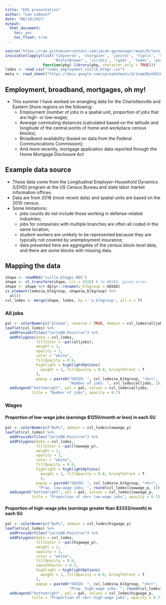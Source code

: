 ```yaml
---
title: "EOS presentation"
author: "Lee LeBoeuf"
date: "08/10/2021"
output: 
  html_document:
    toc: yes
    toc_float: true
---
```


```r
source('https://raw.githubusercontent.com/jacob-gg/manager/main/R/loch_missingness_monster.R')
invisible(lapply(list('tidyverse', 'stargazer', 'janitor', 'tigris', 'sf', 'leaflet', 'rcartocolor', 
                      'RColorBrewer', 'viridis', 'rgdal', 'lodes', 'psych', 'reshape2', 'googlesheets4', 'sp'),
                 function(pkg) library(pkg, character.only = TRUE)))
lodes <- read.csv("lodes_employment_cville_blkgr.csv")
meta <- read_sheet("https://docs.google.com/spreadsheets/d/1nqm3DuVXD1ObbVe_deacvT7uSLdBXfQJo3mkbqDwrVo/edit?usp=sharing", sheet = "lehd_lodes", gs4_deauth())
```

## Employment, broadband, mortgages, oh my! 
* This summer I have worked on wrangling data for the Charlottesville and Eastern Shore regions on the following:
    + Employment (number of jobs in a spatial unit, proportion of jobs that are high- or low-wage);
    + Average commuting distances (calculated based on the latitude and longitude of the central points of home and workplace census blocks);
    + Broadband availability (based on data from the Federal Communications Commission); 
    + And more recently, mortgage application data reported through the Home Mortgage Disclosure Act

## Example data source
* These data come from the Longitudinal Employer-Household Dynamics (LEHD) program at the US Census Bureau and state labor market information offices. 
* Data are from 2018 (most recent data) and spatial units are based on the 2010 census. 
* Some limitations: 
    + jobs counts do not include those working in defense-related industries;
    + jobs for companies with multiple branches are often all coded in the same location;
    + student workers are unlikely to be represented because they are typically not covered by unemployment insurance; 
    + data presented here are aggregates of the census block-level data, and there are some blocks with missing data. 

## Mapping the data 
```r
shape <- readRDS('cville_blkgps.RDS')
shape <- st_transform(shape, crs = 4326) # to WGS84, given error
shape <- shape %>% dplyr::rename(w_blkgroup = GEOID)
is.element(lodes$w_blkgroup, shape$w_blkgroup) %>%
  all()
cvl_lodes <- merge(shape, lodes, by = 'w_blkgroup', all.x = T)
```

### All jobs
```r
pal <- colorNumeric("plasma", reverse = TRUE, domain = cvl_lodes$alljobs)
leaflet(cvl_lodes) %>% 
  addProviderTiles("CartoDB.Positron") %>% 
  addPolygons(data = cvl_lodes,
              fillColor = ~pal(alljobs),
              weight = 1,
              opacity = 1,
              color = "white", 
              fillOpacity = 0.6,
              highlight = highlightOptions(
                weight = 1, fillOpacity = 0.8, bringToFront = T
              ),
              popup = paste0("GEOID: ", cvl_lodes$w_blkgroup, "<br>",
                             "Number of jobs: ", cvl_lodes$alljobs, 2)) %>% 
  addLegend("bottomright", pal = pal, values = cvl_lodes$alljobs, 
            title = "Number of jobs", opacity = 0.7)
```

### Wages

#### Proportion of low-wage jobs (earnings $1250/month or less) in each SU

```r
pal <- colorNumeric("BuPu", domain = cvl_lodes$lowwage_p)
leaflet(cvl_lodes) %>% 
  addProviderTiles("CartoDB.Positron") %>% 
  addPolygons(data = cvl_lodes,
              fillColor = ~pal(lowwage_p),
              weight = 1,
              opacity = 1,
              color = "white", 
              fillOpacity = 0.6,
              highlight = highlightOptions(
                weight = 1, fillOpacity = 0.8, bringToFront = T
                ),
              popup = paste0("GEOID: ", cvl_lodes$w_blkgroup, "<br>",
               "Prop. low-wage jobs: ", round(cvl_lodes$lowwage_p, 2))) %>% 
  addLegend("bottomright", pal = pal, values = cvl_lodes$lowwage_p, 
            title = "Proportion of <br> low-wage jobs", opacity = 0.7)
```

#### Proportion of high-wage jobs (earnings greater than $3333/month) in each SU

```r
pal <- colorNumeric("BuPu", domain = cvl_lodes$higwage_p)
leaflet(cvl_lodes) %>% 
  addProviderTiles("CartoDB.Positron") %>% 
  addPolygons(data = cvl_lodes,
              fillColor = ~pal(higwage_p),
              weight = 1,
              opacity = 1,
              color = "white", 
              fillOpacity = 0.6,
              smoothFactor = 0.3,
              highlight = highlightOptions(
                weight = 1, fillOpacity = 0.8, bringToFront = T
              ),
              popup = paste0("GEOID: ", cvl_lodes$w_blkgroup, "<br>",
                             "Prop. high-wage jobs: ", round(cvl_lodes$higwage_p, 2))) %>% 
  addLegend("bottomright", pal = pal, values = cvl_lodes$higwage_p, 
            title = "Proportion of <br> high-wage jobs", opacity = 0.7)
```





